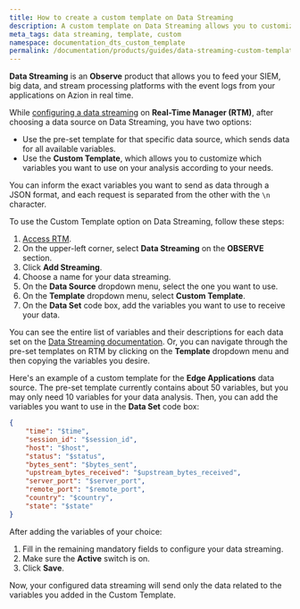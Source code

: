 ```yaml
---
title: How to create a custom template on Data Streaming
description: A custom template on Data Streaming allows you to customize which variables you want to use on your analysis according to your needs.
meta_tags: data streaming, template, custom
namespace: documentation_dts_custom_template
permalink: /documentation/products/guides/data-streaming-custom-template/
---
```


**Data Streaming** is an **Observe** product that allows you to feed your SIEM, big data, and stream processing platforms with the event logs from your applications on Azion in real time.

While [configuring a data streaming](/en/documentation/products/guides/use-data-streaming/) on **Real-Time Manager (RTM)**, after choosing a data source on Data Streaming, you have two options:

- Use the pre-set template for that specific data source, which sends data for all available variables.
- Use the **Custom Template**, which allows you to customize which variables you want to use on your analysis according to your needs.

You can inform the exact variables you want to send as data through a JSON format, and each request is separated from the other with the `\n` character.

To use the Custom Template option on Data Streaming, follow these steps:

1. [Access RTM](https://manager.azion.com/).
2. On the upper-left corner, select **Data Streaming** on the **OBSERVE** section.
3. Click **Add Streaming**.
4. Choose a name for your data streaming.
5. On the **Data Source** dropdown menu, select the one you want to use.
6. On the **Template** dropdown menu, select **Custom Template**.
7. On the **Data Set** code box, add the variables you want to use to receive your data.

You can see the entire list of variables and their descriptions for each data set on the [Data Streaming documentation](/en/documentation/products/data-streaming/). Or, you can navigate through the pre-set templates on RTM by clicking on the **Template** dropdown menu and then copying the variables you desire.

Here's an example of a custom template for the **Edge Applications** data source. The pre-set template currently contains about 50 variables, but you may only need 10 variables for your data analysis. Then, you can add the variables you want to use in the **Data Set** code box:

```json
{
	"time": "$time",
    "session_id": "$session_id",
    "host": "$host",
    "status": "$status",
    "bytes_sent": "$bytes_sent",
    "upstream_bytes_received": "$upstream_bytes_received",
    "server_port": "$server_port",
    "remote_port": "$remote_port",
    "country": "$country",
    "state": "$state"
}
```

After adding the variables of your choice:

1. Fill in the remaining mandatory fields to configure your data streaming.
2. Make sure the **Active** switch is on.
3. Click **Save**.

Now, your configured data streaming will send only the data related to the variables you added in the Custom Template.
